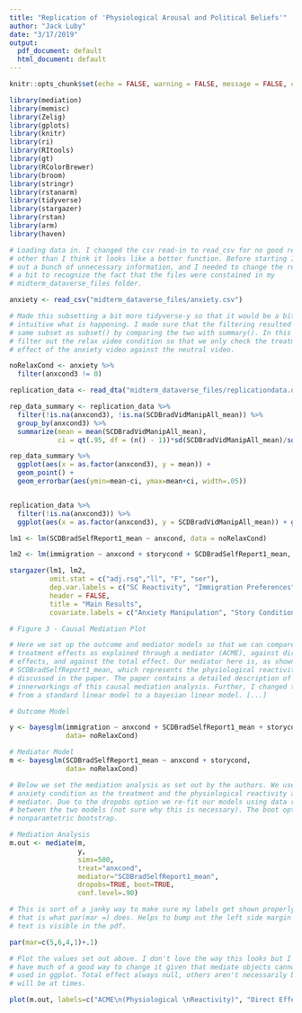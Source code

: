 ```yaml
---
title: "Replication of 'Physiological Arousal and Political Beliefs'"
author: "Jack Luby"
date: "3/17/2019"
output:
  pdf_document: default
  html_document: default
---
```


```r
knitr::opts_chunk$set(echo = FALSE, warning = FALSE, message = FALSE, cache = TRUE)
```

```r
library(mediation)
library(memisc)
library(Zelig)
library(gplots)
library(knitr)
library(ri)
library(RItools)
library(gt)
library(RColorBrewer)
library(broom)
library(stringr)
library(rstanarm)
library(tidyverse)
library(stargazer)
library(rstan)
library(arm)
library(haven)
```

```r
# Loading data in. I changed the csv read-in to read_csv for no good reason 
# other than I think it looks like a better function. Before starting I took 
# out a bunch of unnecessary information, and I needed to change the read-in 
# a bit to recognize the fact that the files were constained in my 
# midterm_dataverse_files folder.

anxiety <- read_csv("midterm_dataverse_files/anxiety.csv") 

# Made this subsetting a bit more tidyverse-y so that it would be a bit more 
# intuitive what is happening. I made sure that the filtering resulted in the 
# same subset as subset() by comparing the two with summary(). In this step we 
# filter out the relax video condition so that we only check the treatment 
# effect of the anxiety video against the neutral video.

noRelaxCond <- anxiety %>% 
  filter(anxcond3 != 0)

replication_data <- read_dta("midterm_dataverse_files/replicationdata.dta")
```

```r
rep_data_summary <- replication_data %>% 
  filter(!is.na(anxcond3), !is.na(SCDBradVidManipAll_mean)) %>% 
  group_by(anxcond3) %>% 
  summarize(mean = mean(SCDBradVidManipAll_mean), 
            ci = qt(.95, df = (n() - 1))*sd(SCDBradVidManipAll_mean)/sqrt(n()))

rep_data_summary %>% 
  ggplot(aes(x = as.factor(anxcond3), y = mean)) + 
  geom_point() + 
  geom_errorbar(aes(ymin=mean-ci, ymax=mean+ci, width=.05))


replication_data %>%
  filter(!is.na(anxcond3)) %>% 
  ggplot(aes(x = as.factor(anxcond3), y = SCDBradVidManipAll_mean)) + geom_boxplot()
```


```r
lm1 <- lm(SCDBradSelfReport1_mean ~ anxcond, data = noRelaxCond)

lm2 <- lm(immigration ~ anxcond + storycond + SCDBradSelfReport1_mean, data = noRelaxCond)

stargazer(lm1, lm2, 
          omit.stat = c("adj.rsq","ll", "F", "ser"), 
          dep.var.labels = c("SC Reactivity", "Immigration Preferences"),
          header = FALSE,
          title = "Main Results",
          covariate.labels = c("Anxiety Manipulation", "Story Condition", "SC Reactivity while answering questions"))
```


```r
# Figure 3 - Causal Mediation Plot

# Here we set up the outcome and mediator models so that we can compare 
# treatment effects as explained through a mediator (ACME), against direct 
# effects, and against the total effect. Our mediator here is, as shown below, 
# SCDBradSelfReport1_mean, which represents the physiological reactivity 
# discussed in the paper. The paper contains a detailed description of the 
# innerworkings of this causal mediation analysis. Further, I changed the models 
# from a standard linear model to a bayesian linear model. [...]

# Outcome Model

y <- bayesglm(immigration ~ anxcond + SCDBradSelfReport1_mean + storycond, 
              data= noRelaxCond)

# Mediator Model
m <- bayesglm(SCDBradSelfReport1_mean ~ anxcond + storycond, 
              data= noRelaxCond)

# Below we set the mediation analysis as set out by the authors. We use the 
# anxiety condition as the treatment and the physiological reactivity as our 
# mediator. Due to the dropobs option we re-fit our models using data rows shared 
# between the two models (not sure why this is necessary). The boot option sets a 
# nonparamtetric bootstrap. 

# Mediation Analysis
m.out <- mediate(m, 
                 y, 
                 sims=500, 
                 treat="anxcond",
                 mediator="SCDBradSelfReport1_mean", 
                 dropobs=TRUE, boot=TRUE, 
                 conf.level=.90)

# This is sort of a janky way to make sure my labels get shown properly, but 
# that is what par(mar =) does. Helps to bump out the left side margin so that all 
# text is visible in the pdf.

par(mar=c(5,6,4,1)+.1)

# Plot the values set out above. I don't love the way this looks but I don't 
# have much of a good way to change it given that mediate objects cannot be 
# used in ggplot. Total effect always null, others aren't necessarily but
# will be at times.

plot(m.out, labels=c("ACME\n(Physiological \nReactivity)", "Direct Effect \n(Anxiety)", "Total Effect"))
```

